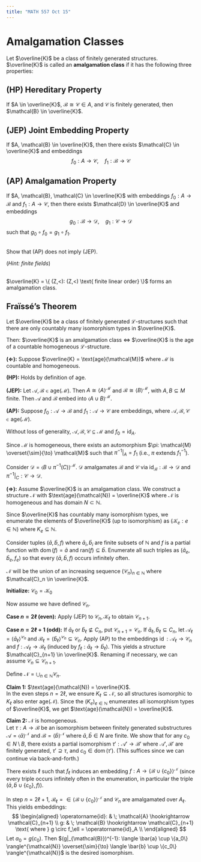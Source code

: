 ```yaml
---
title: "MATH 557 Oct 15"
---
```


# Amalgamation Classes

Let $\overline{K}$ be a class of finitely generated structures. $\overline{K}$ is called an **amalgamation class** if it has the following three properties:

::: {.callout-note icon=false}
## (HP) Hereditary Property

If $A \in \overline{K}$, $\mathcal{B} \cong \mathcal{C} \in A$, and $\mathcal{C}$ is finitely generated, then $\mathcal{B} \in \overline{K}$.
:::

::: {.callout-note icon=false}
## (JEP) Joint Embedding Property

If $A, \mathcal{B} \in \overline{K}$, then there exists $\mathcal{C} \in \overline{K}$ and embeddings 
$$f_0: A \to \mathcal{C}, \quad f_1: \mathcal{B} \to \mathcal{C}$$
:::

::: {.callout-note icon=false}
## (AP) Amalgamation Property

If $A, \mathcal{B}, \mathcal{C} \in \overline{K}$ with embeddings $f_0: A \to \mathcal{B}$ and $f_1: A \to \mathcal{C}$, then there exists $\mathcal{D} \in \overline{K}$ and embeddings 
$$g_0: \mathcal{B} \to \mathcal{D}, \quad g_1: \mathcal{C} \to \mathcal{D}$$
such that $g_0 \circ f_0 = g_1 \circ f_1$.
:::

::: {#exr-}
\
Show that (AP) does not imply (JEP).

(*Hint: finite fields*)
:::


::: {#exm-}
\
$\overline{K} = \{ (Z,<): (Z,<) \text{ finite linear order} \}$ forms an amalgamation class.
:::


## Fraïssé's Theorem

::: {#thm-fraisse}
Let $\overline{K}$ be a class of finitely generated $\mathcal{L}$-structures such that there are only countably many isomorphism types in $\overline{K}$.

Then: $\overline{K}$ is an amalgamation class $\Leftrightarrow$ $\overline{K}$ is the age of a countable homogeneous $\mathcal{L}$-structure.
:::

::: {.proof}

**($\Leftarrow$):**
Suppose $\overline{K} = \text{age}(\mathcal{M})$ where $\mathcal{M}$ is countable and homogeneous.

**(HP):** Holds by definition of age.

**(JEP):** Let $\mathcal{A}, \mathcal{B} \in \text{age}(\mathcal{M})$. Then $A \cong \langle A \rangle^{\mathcal{M}}$ and $\mathcal{B} \cong \langle B \rangle^{\mathcal{M}}$, with $A,B \subseteq M$ finite. 
Then $\mathcal{A}$ and $\mathcal{B}$ embed into $\langle A \cup B \rangle^{\mathcal{M}}$.

**(AP):** Suppose $f_0: \mathcal{A} \to \mathcal{B}$ and $f_1: \mathcal{A} \to \mathcal{C}$ are embeddings, where $\mathcal{A}, \mathcal{B}, \mathcal{C} \in \text{age}(\mathcal{M})$. 

<!-- Let $\mathcal{A} = \langle A \rangle^{\mathcal{M}}$, $\mathcal{B} = \langle B \rangle^{\mathcal{M}}$, $\mathcal{C} = \langle C \rangle^{\mathcal{M}}$. -->

Without loss of generality, $\mathcal{A}, \mathcal{B}, \mathcal{C} \subseteq \mathcal{M}$ and $f_0 = \text{id}_A$.

Since $\mathcal{M}$ is homogeneous, there exists an automorphism $\pi: \mathcal{M} \overset{\sim}{\to} \mathcal{M}$ such that $\pi^{-1}|_A = f_1$ (i.e., $\pi$ extends $f_1^{-1}$).

Consider $\mathcal{D} = \langle B \cup \pi^{-1}(C) \rangle^{\mathcal{M}}$. $\mathcal{D}$ amalgamates $\mathcal{B}$ and $\mathcal{C}$ via $\text{id}_{\mathcal{B}}: \mathcal{B} \to \mathcal{D}$ and $\pi^{-1}|_C: \mathcal{C} \to \mathcal{D}$.
:::

**($\Rightarrow$):**
Assume $\overline{K}$ is an amalgamation class.
We construct a structure $\mathcal{N}$ with $\text{age}(\mathcal{N}) = \overline{K}$ where $\mathcal{N}$ is homogeneous and has domain $N \subset \mathbb{N}$.

Since $\overline{K}$ has countably many isomorphism types, we enumerate the elements of $\overline{K}$ (up to isomorphism) as $(\mathcal{K}_e: e \in \mathbb{N})$ where $K_e \subseteq \mathbb{N}$.

Consider tuples $(\bar{a}, \bar{b}, f)$ where $\bar{a}_i, \bar{b}_i$ are finite subsets of $\mathbb{N}$ and $f$ is a partial function with $\operatorname{dom}(f) = \bar{a}$ and $\text{ran}(f) \subseteq \bar{b}$.
Enumerate all such triples as $(\bar{a}_e, \bar{b}_e, f_e)$ so that every $(\bar{a}, \bar{b}, f)$ occurs infinitely often.

$\mathcal{N}$ will be the union of an increasing sequence $(\mathcal{C}_n)_{n \in \mathbb{N}}$ where $\mathcal{C}_n \in \overline{K}$.

**Initialize:** $\mathcal{C}_0 = \mathcal{K}_0$

Now assume we have defined $\mathcal{C}_n$.

**Case $n = 2\ell$ (even):**
Apply (JEP) to $\mathcal{C}_n, \mathcal{K}_\ell$ to obtain $\mathcal{C}_{n+1}$.

**Case $n = 2\ell + 1$ (odd):**
If $\bar{a}_\ell$ or $\bar{b}_\ell \nsubseteq C_n$, put $\mathcal{C}_{n+1} = \mathcal{C}_n$. If $\bar{a}_\ell, \bar{b}_\ell \subseteq C_n$, let $\mathcal{A}_\ell = \langle \bar{a}_\ell \rangle^{\mathcal{C}_n}$ and $\mathcal{B}_\ell = \langle \bar{b}_\ell \rangle^{\mathcal{C}_n} \subseteq \mathcal{C}_n$.
Apply (AP) to the embeddings $\operatorname{id}: \mathcal{A}_\ell \to \mathcal{C}_n$
and $f: \mathcal{A}_\ell \to \mathcal{B}_\ell$ (induced by $f_\ell: \bar{a}_\ell \to \bar{b}_\ell$). This yields a structure $\mathcal{C}_{n+1} \in \overline{K}$.
Renaming if necessary, we can assume $\mathcal{C}_n \subseteq \mathcal{C}_{n+1}$.

Define $\mathcal{N} = \bigcup_{n \in \mathbb{N}} \mathcal{C}_n$.


**Claim 1:** $\text{age}(\mathcal{N}) = \overline{K}$.\
In the even steps $n = 2\ell$, we ensure $K_\ell \subseteq \mathcal{N}$, so all  structures isomorphic to $K_\ell$ also enter $\text{age}(\mathcal{N})$.
Since the $(K_e)_{e \in \mathbb{N}}$ enumerates all isomorphism types of $\overline{K}$, we get $\text{age}(\mathcal{N}) = \overline{K}$.

**Claim 2:** $\mathcal{N}$ is homogeneous.\
Let $\tau: A \to \mathcal{B}$ be an isomorphism between finitely generated substructures $\mathcal{A} = \langle \bar{a} \rangle^{\mathcal{N}}$ and $\mathcal{B} = \langle \bar{b} \rangle^{\mathcal{N}}$ where $\bar{a}, \bar{b} \in N$ are finite.
We show that for any $c_0 \in N \setminus B$, there exists a partial isomorphism $\tau': \mathcal{A}' \to \mathcal{B}'$ where $\mathcal{A}', \mathcal{B}'$ are finitely generated, $\tau' \supseteq \tau$, and $c_0 \in \operatorname{dom}(\tau')$.
(This suffices since we can continue via back-and-forth.)

There exists $\ell$ such that $f_\ell$ induces an embedding $f: A \to \langle \mathcal{B} \cup \{c_0\} \rangle^{\mathcal{N}}$ (since every triple occurs infinitely often in the enumeration, in particular the triple $(\bar{a}, \bar{b} \cup \{c_0\}, f)$).

In step $n = 2\ell + 1$, $\mathcal{B}_\ell =  \in \langle \mathcal{B} \cup \{c_0\} \rangle^{\mathcal{N}}$ and $\mathcal{C}_n$ are amalgamated over $A_\ell$.
This yields embeddings:
$$
\begin{aligned}
\operatorname{id}: & \;  \mathcal{A} \hookrightarrow \mathcal{C}_{n+1} \\
 g: & \; \mathcal{B} \hookrightarrow \mathcal{C}_{n+1}  \text{ where } g \circ f_\ell = \operatorname{id}_A \\
\end{aligned}
$$
Let $a_0 = g(c_0)$. Then $(g|_{\mathcal{B}})^{-1}: \langle \bar{a} \cup \{a_0\} \rangle^{\mathcal{N}} \overset{\sim}{\to} \langle \bar{b} \cup \{c_0\} \rangle^{\mathcal{N}}$ is the desired isomorphism. 
